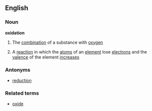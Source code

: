 ==English==
===Noun===
{{wikipedia}}
'''oxidation'''
#The [[combination]] of a substance with [[oxygen]]
#{{chemistry}} A [[reaction]] in which the [[atom]]s of an [[element]] lose [[electron]]s and the [[valence]] of the element [[increase]]s
===Antonyms===
*[[reduction]]
===Related terms===
*[[oxide]]